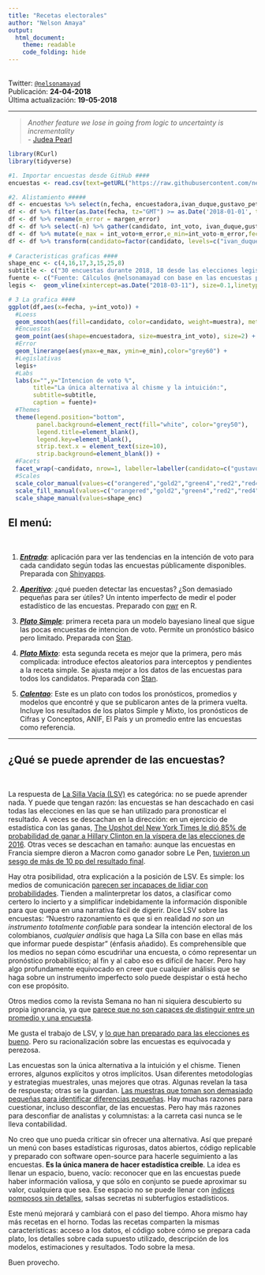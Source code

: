 ---
title: "Recetas electorales"
author: "Nelson Amaya"
output: 
  html_document:
    theme: readable
    code_folding: hide
---
<br>
Twitter: [`@nelsonamayad`](https://twitter.com/NelsonAmayaD)
<br>
Publicación: **24-04-2018**
<br>
Última actualización: **19-05-2018**
<br>

***
> *Another feature we lose in going from logic to uncertainty is incrementality* <br>
- [Judea Pearl](http://bayes.cs.ucla.edu/jp_home.html)
<br>

```{r, echoe=FALSE,message=FALSE,fig.width = 10, fig.align = "center"}
library(RCurl)
library(tidyverse)

#1. Importar encuestas desde GitHub #### 
encuestas <- read.csv(text=getURL("https://raw.githubusercontent.com/nelsonamayad/Elecciones-presidenciales-2018/master/Elecciones%202018/encuestas2018.csv"))

#2. Alistamiento #####
df <- encuestas %>% select(n,fecha, encuestadora,ivan_duque,gustavo_petro,sergio_fajardo,german_vargas_lleras, humberto_delacalle, margen_error, muestra)
df <- df %>% filter(as.Date(fecha, tz="GMT") >= as.Date('2018-01-01', tz="GMT"))
df <- df %>% rename(m_error = margen_error)
df <- df %>% select(-n) %>% gather(candidato, int_voto, ivan_duque,gustavo_petro,sergio_fajardo,german_vargas_lleras,humberto_delacalle)
df <- df %>% mutate(e_max = int_voto+m_error,e_min=int_voto-m_error,fecha=as.Date(fecha))
df <- df %>% transform(candidato=factor(candidato, levels=c("ivan_duque","gustavo_petro","sergio_fajardo","german_vargas_lleras","humberto_delacalle")))
                       
# Caracteristicas graficas ####
shape_enc <- c(4,16,17,3,15,25,8)
subtitle <- c("30 encuestas durante 2018, 18 desde las elecciones legislativas del 11 de marzo de 2018. \nCurva LOESS ponderada por el tamaño de la muestra de cada encuesta.")
fuente <- c("Fuente: Cálculos @nelsonamayad con base en las encuestas públicamente disponibles.")
legis <-  geom_vline(xintercept=as.Date("2018-03-11"), size=0.1,linetype="dashed")

# 3 La grafica ####
ggplot(df,aes(x=fecha, y=int_voto)) +
  #Loess
  geom_smooth(aes(fill=candidato, color=candidato, weight=muestra), method="loess", show.legend = F) +
  #Encuestas
  geom_point(aes(shape=encuestadora, size=muestra_int_voto), size=2) +
  #Error
  geom_linerange(aes(ymax=e_max, ymin=e_min),color="grey60") +
  #Legislativas
  legis+
  #Labs
  labs(x="",y="Intencion de voto %",
       title="La única alternativa al chisme y la intuición:", 
       subtitle=subtitle, 
       caption = fuente)+
  #Themes
  theme(legend.position="bottom",
        panel.background=element_rect(fill="white", color="grey50"),
        legend.title=element_blank(),
        legend.key=element_blank(),
        strip.text.x = element_text(size=10),
        strip.background=element_blank()) +
  #Facets
  facet_wrap(~candidato, nrow=1, labeller=labeller(candidato=c("gustavo_petro"="Gustavo Petro", "ivan_duque"="Ivan Duque", "sergio_fajardo"="Sergio Fajardo","german_vargas_lleras"="German Vargas Lleras","humberto_delacalle"="Humberto de la Calle"))) +
  #Scales
  scale_color_manual(values=c("orangered","gold2","green4","red2","red4")) +
  scale_fill_manual(values=c("orangered","gold2","green4","red2","red4")) +
  scale_shape_manual(values=shape_enc)
```

## El menú:
<br>

1. [_**Entrada**_](https://nelsonamayad.shinyapps.io/col2018_tend/): aplicación para ver las tendencias en la intención de voto para cada candidato según todas las encuestas públicamente disponibles. Preparada con [Shinyapps](https://www.shinyapps.io/).

2. [_**Aperitivo**_](https://nelsonamayad.github.io/poder/poder): ¿qué pueden detectar las encuestas? ¿Son demasiado pequeñas para ser útiles? Un intento imperfecto de medir el poder estadístico de las encuestas. Preparado con [pwr](https://cran.r-project.org/web/packages/pwr/vignettes/pwr-vignette.html) en R.

3. [_**Plato Simple**_](https://nelsonamayad.github.io/simple/simple): primera receta para un modelo bayesiano lineal que sigue las pocas encuestas de intencion de voto. Permite un pronóstico básico pero limitado. Preparada con [Stan](http://mc-stan.org/users/interfaces/rstan.html). 

4. [_**Plato Mixto**_](https://nelsonamayad.github.io/mixto/mixto): esta segunda receta es mejor que la primera, pero más complicada: introduce efectos aleatorios para interceptos y pendientes a la receta simple. Se ajusta mejor a los datos de las encuestas para todos los candidatos. Preparada con [Stan](http://mc-stan.org/users/interfaces/rstan.html).

5. [_**Calentao**_](https://nelsonamayad.github.io/calentao/calentao): Este es un plato con todos los pronósticos, promedios y modelos que encontré y que se publicaron antes de la primera vuelta. Incluye los resultados de los platos Simple y Mixto, los pronósticos de Cifras y Conceptos, ANIF, El País y un promedio entre las encuestas como referencia. 

***
## ¿Qué se puede aprender de las encuestas? 
<br>

La respuesta de [La Silla Vacía (LSV)](http://lasillavacia.com/blogs/la-carrera-de-caballos-en-la-silla-62772) es categórica: no se puede aprender nada. Y puede que tengan razón: las encuestas se han descachado en casi todas las elecciones en las que se han utilizado para pronosticar el resultado. A veces se descachan en la dirección: en un ejercicio de estadística con las ganas, [The Upshot del New York Times le dió 85% de probabilidad de ganar a Hillary Clinton en la víspera de las elecciones de 2016](https://www.nytimes.com/interactive/2016/upshot/presidential-polls-forecast.html). Otras veces se descachan en tamaño: aunque las encuestas en Francia siempre dieron a Macron como ganador sobre Le Pen, [tuvieron un sesgo de más de 10 pp del resultado final](https://fivethirtyeight.com/features/macron-won-but-the-french-polls-were-way-off/). 

Hay otra posibilidad, otra explicación a la posición de LSV. Es simple: los medios de comunicación [parecen ser incapaces de lidiar con probabilidades](https://fivethirtyeight.com/features/the-media-has-a-probability-problem/). Tienden a malinterpretar los datos, a clasificar como certero lo incierto y a simplificar indebidamente la información disponible para que quepa en una narrativa fácil de digerir. Dice LSV sobre las encuestas: "Nuestro razonamiento es que si en realidad *no son un instrumento totalmente confiable* para sondear la intención electoral de los colombianos, *cualquier análisis* que haga La Silla con base en ellas más que informar puede despistar" (énfasis añadido). Es comprehensible que los medios no sepan cómo escudriñar una encuesta, o cómo representar un pronóstico probabilístico; al fin y al cabo eso es difícil de hacer. Pero hay algo profundamente equivocado en creer que cualquier análisis que se haga sobre un instrumento imperfecto solo puede despistar o está hecho con ese propósito.

Otros medios como la revista Semana no han ni siquiera descubierto su propia ignorancia, ya que [parece que no son capaces de distinguir entre un promedio y una encuesta](https://www.semana.com/elecciones-presidenciales-2018/noticias/elecciones-presidenciales-la-encuesta-que-mide-todas-las-encuestas-559629).

Me gusta el trabajo de LSV, y [lo que han preparado para las elecciones es bueno](http://lasillavacia.com/elecciones2018#/la-maquinaria). Pero su racionalización sobre las encuestas es equivocada y perezosa.

Las encuestas son la única alternativa a la intuición y el chisme. Tienen errores, algunos explícitos y otros implícitos. Usan diferentes metodologías y estrategias muestrales, unas mejores que otras. Algunas revelan la tasa de respuesta; otras se la guardan. [Las muestras que toman son demasiado pequeñas para identificar diferencias pequeñas](https://nelsonamayad.github.io/poder/poder). Hay muchas razones para cuestionar, incluso desconfiar, de las encuestas. Pero hay más razones para desconfiar de analistas y columnistas: a la carreta casi nunca se le lleva contabilidad.

No creo que uno pueda criticar sin ofrecer una alternativa. Así que preparé un menú con bases estadísticas rigurosas, datos abiertos, código replicable y preparado con software open-source para hacerle seguimiento a las encuestas. **Es la única manera de hacer estadística creíble**. La idea es llenar un espacio, bueno, vacío: reconocer que en las encuestas puede haber información valiosa, y que sólo en conjunto se puede aproximar su valor, cualquiera que sea. Ese espacio no se puede llenar con [índices pomposos sin detalles](https://www.semana.com/opinion/articulo/la-volatilidad-de-las-preferencias-electorales-columna-de-juan-fernando-londono/562333), salsas secretas ni subterfugios estadísticos.

Este menú mejorará y cambiará con el paso del tiempo. Ahora mismo hay más recetas en el horno. Todas las recetas comparten la mismas características: acceso a los datos, el código sobre cómo se prepara cada plato, los detalles sobre cada supuesto utilizado, descripción de los modelos, estimaciones y resultados. Todo sobre la mesa.

Buen provecho.